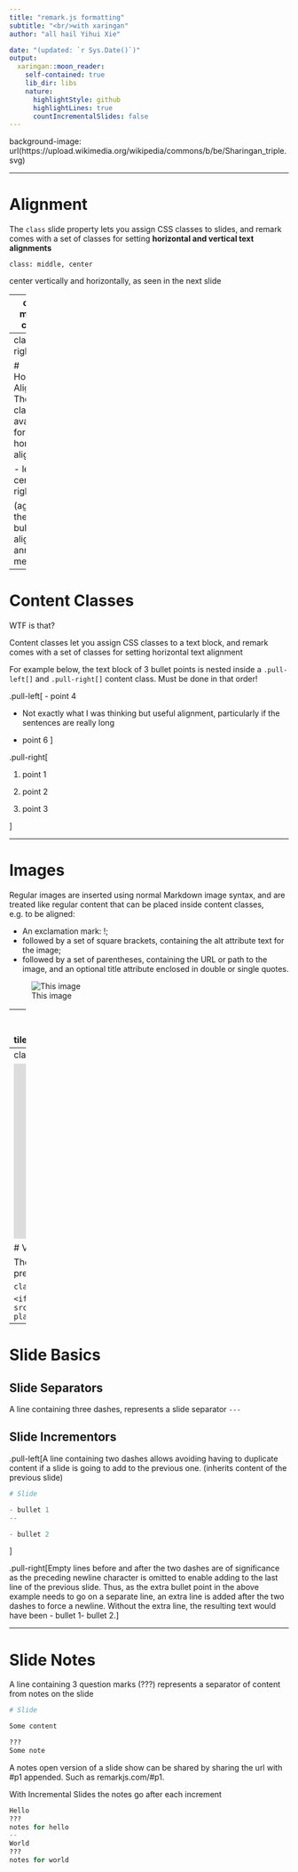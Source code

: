 ```yaml
---
title: "remark.js formatting"
subtitle: "<br/>with xaringan"
author: "all hail Yihui Xie"

date: "(updated: `r Sys.Date()`)"
output:
  xaringan::moon_reader:
    self-contained: true
    lib_dir: libs
    nature:
      highlightStyle: github
      highlightLines: true
      countIncrementalSlides: false
---
```


background-image: url(https://upload.wikimedia.org/wikipedia/commons/b/be/Sharingan_triple.svg)


---

# Alignment

The `class` slide property lets you assign CSS classes to slides, and remark comes with a set of classes for setting **horizontal and vertical text alignments**

`class: middle, center`

center vertically and horizontally, as seen in the next slide

---
class: middle, center

# Alignment

The alternatives available for vertical alignment: 

- top
- middle
- bottom

(and I don't like how the bullets are aligned)


---
class: right

# Horizontal Alignment
The classes available for horizontal alignment:

- left
- center
- right

(again, the way bullets are aligned is annoying me)


---

# Content Classes

WTF is that? 

Content classes let you assign CSS classes to a text block, and remark comes with a set of classes for setting horizontal text alignment

For example below, the text block of 3 bullet points is nested inside a `.pull-left[]` and `.pull-right[]` content class. Must be done in that order!

.pull-left[
- point 4

- Not exactly what I was thinking but useful alignment, particularly if the sentences are really long

- point 6
]


.pull-right[

1. point 1

1. point 2

1. point 3

]

---

# Images

Regular images are inserted using normal Markdown image syntax, and are treated like regular content that can be placed inside content classes, e.g. to be aligned:


- An exclamation mark: !;
- followed by a set of square brackets, containing the alt attribute text for the image;
- followed by a set of parentheses, containing the URL or path to the image, and an optional title attribute enclosed in double or single quotes.

![This image](https://images-na.ssl-images-amazon.com/images/G/01/img15/pet-products/small-tiles/23695_pets_vertical_store_dogs_small_tile_8._CB312176604_.jpg)

---
background-image: url(https://images-na.ssl-images-amazon.com/images/G/01/img15/pet-products/small-tiles/23695_pets_vertical_store_dogs_small_tile_8._CB312176604_.jpg)

# Background Images

The `background-image` slide property lets you set the background-image CSS property for the slide.

The background image will by default be centered both horizontally and vertically on the slide, and scaled down to fit if it is larger than the slide.


---
class: middle, center

<iframe width="560" height="315" src="https://www.youtube.com/embed/2cb-iL1sj9E" title="YouTube video player" frameborder="0" allow="accelerometer; autoplay; clipboard-write; encrypted-media; gyroscope; picture-in-picture" allowfullscreen></iframe>


# Video

There are multiple ways to include embedded video within a Remark presentation. Embed code from YouTube or others sites work as is:

`class: middle, center`

`<iframe width="560" height="315" src="https://www.youtube.com/embed/2cb-iL1sj9E" title="YouTube video player" frameborder="0" allowfullscreen></iframe>`


---
# Slide Basics

## Slide Separators

A line containing three dashes, represents a slide separator
`---`

## Slide Incrementors

.pull-left[A line containing two dashes allows avoiding having to duplicate content if a slide is going to add to the previous one. (inherits content of the previous slide)

```r
# Slide

- bullet 1
--

- bullet 2
```
]

.pull-right[Empty lines before and after the two dashes are of significance as the preceding newline character is omitted to enable adding to the last line of the previous slide. Thus, as the extra bullet point in the above example needs to go on a separate line, an extra line is added after the two dashes to force a newline. Without the extra line, the resulting text would have been - bullet 1- bullet 2.]

---

# Slide Notes

A line containing 3 question marks (???) represents a separator of content from notes on the slide

```r
# Slide

Some content

???
Some note
```

A notes open version of a slide show can be shared by sharing the url with #p1 appended. Such as remarkjs.com/#p1.

With Incremental Slides the notes go after each increment

```r
Hello
???
notes for hello
--
World
???
notes for world
```

